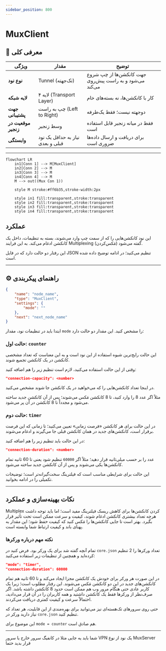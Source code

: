 ```yaml
---
sidebar_position: 800
---
```


# MuxClient

## 📖 معرفی کلی

| ویژگی              | مقدار                      | توضیح                                                    |
|--------------------|----------------------------|----------------------------------------------------------|
| **نوع نود**        | Tunnel (تک‌جهته)           | جهت کانکشن‌ها از چپ شروع می‌شود و به راست پیش‌روی می‌کند |
| **لایه شبکه**      | لایه ۴ (Transport Layer)   | کار با کانکشن‌ها، نه بسته‌های خام                        |
| **جهت پشتیبانی**  | چپ به راست (Left to Right) | دوجهته نیست؛ فقط یک‌طرفه                                  |
| **موقعیت در زنجیر**| وسط زنجیر                  | فقط در میانه زنجیر قابل استفاده است                     |
| **وابستگی**        | نیاز به حداقل یک نود قبلی و بعدی | برای دریافت و ارسال داده‌ها ضروری است                 |

---

```mermaid
flowchart LR
    in1[Conn 1] --> M[MuxClient]
    in2[Conn 2] --> M
    in3[Conn 3] --> M
    in4[Conn 4] --> M
    M --> out((Mux Con 1))

    style M stroke:#ff6b35,stroke-width:2px

    style in1 fill:transparent,stroke:transparent
    style in2 fill:transparent,stroke:transparent
    style in3 fill:transparent,stroke:transparent
    style in4 fill:transparent,stroke:transparent
```


## عملکرد

این نود کانکشن‌هایی را که از سمت چپ وارد می‌شوند، بسته به تنظیمات، داخل یک کانکشن ادغام می‌کند.
به این فرایند Multiplexing (مَکس‌کردن) گفته می‌شود.

این رفتار دو حالت دارد که در فایل JSON تنظیم می‌کنید؛ در ادامه توضیح داده شده است.

---

## ⚙️ راهنمای پیکربندی

```json
{
    "name": "node_name",
    "type": "MuxClient",
    "settings": {
        "mode": ""
    },
    "next": "next_node_name"
}
```

ابتدا باید در تنظیمات نود، مقدار `mode` را مشخص کنید. این مقدار دو حالت دارد:

### حالت اول: `counter`

این حالت رایج‌ترین شیوه استفاده از این نود است و به این معناست که تعداد مشخصی کانکشن در یک کانکشن
تجمیع شوند.

وقتی از این حالت استفاده می‌کنید، لازم است تنظیم زیر را هم اضافه کنید:

```json
"connection-capacity": <number>
```

در اینجا تعداد کانکشن‌هایی را که می‌خواهید در یک کانکشن جا شوند مشخص می‌کنید.

مثلاً اگر عدد 8 را وارد کنید، تا 8 کانکشن مَکس می‌شوند؛ پس از آن کانکشن جدید ساخته می‌شود و مجدداً تا 8 کانکشن در آن پر می‌شود.

### حالت دوم: `timer`

در این حالت برای هر کانکشن «فرصت زمانی» تعیین می‌کنید؛ تا زمانی که این فرصت برقرار است، کانکشن‌های جدید در همان کانکشن قبلی جا می‌گیرند و ادغام می‌شوند.

در این حالت باید تنظیم زیر را هم اضافه کنید:

```json
"connection-duration": <number>
```

عدد را بر حسب میلی‌ثانیه قرار دهید؛ مثلاً اگر `60000` تنظیم شود یعنی تا 60 ثانیه تمام کانکشن‌ها یکی می‌شوند و پس از آن کانکشن جدید ساخته می‌شود.

این حالت برای شرایطی مناسب است که فیلترینگ سخت‌گیرانه‌تر است؛ توضیحات تکمیلی را در ادامه بخوانید.

---

## نکات بهینه‌سازی و عملکرد

Multiplex کردن کانکشن‌ها برای کاهش ریسک فیلترینگ مفید است؛ اما باید توجه داشت هرچه تعداد بیشتری کانکشن ادغام شوند،
کیفیت و سرعت ممکن است تحت تأثیر قرار بگیرد. بهتر است تا جایی کانکشن‌ها را مَکس کنید که کیفیت حفظ شود؛
این مقدار به پهنای باند و کیفیت ارتباط شما وابسته است.

### نکته مهم درباره ورکرها

تمام آنچه گفته شد برای یک ورکر بود. فرض کنید در `core.json` تعداد ورکرها را 2 تنظیم کرده‌اید و همچنین از تنظیمات زیر استفاده می‌کنید:

```json
"mode": "timer",
"connection-duration": 60000
```

در این صورت هر ورکر برای خودش یک کانکشن مجزا ایجاد می‌کند و تا 60 ثانیه هم تمام کانکشن‌های جدید در این دو کانکشن مَکس می‌شوند.
این رفتار مطلوب است؛ زیرا یک کاربر عادی حتی هنگام مرور وب هم ممکن است حدود 8 کانکشن داشته باشد.
اگر صرف‌نظر از ورکرها فقط یک کانکشن داشتید و همه کاربران را در آن قرار می‌دادید، احتمالاً سرعت و کیفیت کمتری دریافت می‌کردند.

حتی روی سرورهای تک‌هسته‌ای نیز می‌توانید برای بهره‌مندی از این قابلیت، هر تعداد که نیاز دارید ورکر در `core.json` تنظیم کنید.

این موضوع برای `mode = counter` هم صادق است.

---

شما باید یه جایی مثلا در کانفیگ سرور خارج یا سرور VPN یک نود از نوع MuxServer قرار بدید حتما 